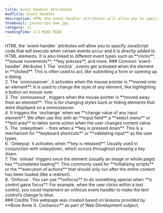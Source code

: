 ```yaml
---
title: Event Handler Attributes
modTitle: Event Handler
description: HTML the event-handler attributes will allow you to specify JavaScript code that will execute when certain events occur and it is directly added to HTML elements. It is also linked to different event types such as clicks, mouse movements, key presses, and more.
thumbnail: javascript-dom.jpg
category: js
readingTime: 2–3 MINS READ
---
```


<section>
HTML the `event-handler` attributes will allow you to specify JavaScript code that will execute when certain events occur and it is directly added to HTML elements. It is also linked to different event types such as **clicks**, **mouse movements**, **key presses**, and more.
<MDXSeparator />
### Common `event-handler` Attributes
1. The `onclick`, events get activated when the element in **clicked**. This is often used to act, like submitting a form or opening up a dialog.
<br />
2. The `onmouseover`, it activates when the mouse pointer is **moved onto an element**. It is used to change the style of any element, like highlighting a button on mouse over.
<br />
3. The `onmouseout`, triggers when the mouse pointer is **moved away from an element**. This is for changing styles back or hiding elements that were displayed on a onmouseover.
<br />
4. It triggers the `onchange` when we **change value of any input element**. We often use this with an **input field** a **select menu** or **text area** to takes some action when the user changes content value.
<br />
5. The `onkeydown` - fires when a **key is pressed down**. This is a mechanism for **keyboard shortcuts** or **validating input** as the user types.
<br />
6. `Onkeyup` it activates when **key is released**. Usually used in conjunction with onkeydown, which occurs throughout pressing a key down.
<br />
7. The `onload` triggers once the element (usually an image or whole page) has **completed loading**. This commonly used for **initializing scripts** or the **execution of actions** that should only run after the entire content has been loaded (like a redirect).
<br />
8. `Onfocus`. You can use **onfocus** to do something special when **a control gains focus**. For example, when the user clicks within a text control, you could implement an onfocus event handler to make the text control’s change to blue.
</section>
<section>
### Credits
This webpage was created based on lessons provided by **Rose Anne G. Cochanco** as part of Web Development subject.
</section>
